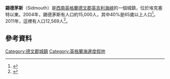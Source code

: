 {{Infobox UK place
|country =          英格蘭
|latitude =         50.680
|longitude =        -3.239
|population =       12,569
|official_name =    Sidmouth
|shire_county =     [[德文郡|德文郡]]
|region =           西南英格蘭
|post_town = Sidmouth
|postcode_district =EX10
|postcode_area =    EX
|dial_code =        01395
|os_grid_reference=	SY124874
|static_image=          [[File:SidmouthBeach.JPG|250px]]
|static_image_caption= 
}}
'''錫德茅斯'''（Sidmouth）是[[西南英格蘭|西南英格蘭]][[德文郡|德文郡]][[英吉利海峽|英吉利海峽]]的一個城鎮，位於埃克塞特以東{{convert|14|mi|km|0}}。2004年，錫德茅斯有人口約15,000人，其中40%是65歲以上人口<ref>{{cite web|title=Area: Sidmouth CP (Parish). Parish Profile – People|url=http://neighbourhood.statistics.gov.uk/dissemination/LeadTableView.do?a=7&b=793540&c=sidmouth&d=16&e=15&g=436001&i=1001x1003x1004&m=0&r=1&s=1346685052515&enc=1&dsFamilyId=781|work=[[Neighbourhood_Statistics|Neighbourhood Statistics]]|publisher=[[Office_for_National_Statistics|Office for National Statistics]]|accessdate=3 September 2012|date=28 April 2004|archive-date=2016-03-04|archive-url=https://web.archive.org/web/20160304041612/http://neighbourhood.statistics.gov.uk/dissemination/LeadTableView.do?a=7&b=793540&c=sidmouth&d=16&e=15&g=436001&i=1001x1003x1004&m=0&r=1&s=1346685052515&enc=1&dsFamilyId=781|dead-url=no}}</ref>。2011年，這裡有人口12,569人<ref>{{cite web|url=http://www.citypopulation.de/php/uk-england-southwestengland.php?cityid=E34000796|title=Town population 2011|accessdate=24 February 2015|archive-date=2019-04-28|archive-url=https://web.archive.org/web/20190428083438/https://www.citypopulation.de/php/uk-england-southwestengland.php?cityid=E34000796|dead-url=no}}</ref>。
 
== 參考資料 ==
{{reflist}}

[[Category:德文郡城鎮|Category:德文郡城鎮]]
[[Category:英格蘭海邊度假地|Category:英格蘭海邊度假地]]